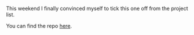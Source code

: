 
<Meta
  title="Dotfiles!"
  date="2014-10-26"
  description="This weekend I finally convinced myself to tick this one off from the project list."
/>

This weekend I finally convinced myself to tick this one off from the project list.

You can find the repo [here](https://github.com/tvararu/dotfiles).
